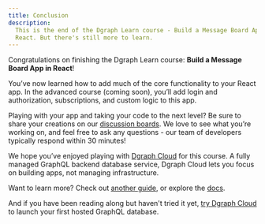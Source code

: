 ```yaml
---
title: Conclusion
description:
  This is the end of the Dgraph Learn course - Build a Message Board App in
  React. But there's still more to learn.
---
```



<DgraphWIP />

Congratulations on finishing the Dgraph Learn course: **Build a Message Board
App in React**!

You’ve now learned how to add much of the core functionality to your React app.
In the advanced course (coming soon), you’ll add login and authorization,
subscriptions, and custom logic to this app.

Playing with your app and taking your code to the next level? Be sure to share
your creations on our [discussion boards](https://discuss.dgraph.io). We love to
see what you’re working on, and feel free to ask any questions - our team of
developers typically respond within 30 minutes!

We hope you’ve enjoyed playing with [Dgraph Cloud](https://dgraph.io/cloud) for
this course. A fully managed GraphQL backend database service, Dgraph Cloud lets
you focus on building apps, not managing infrastructure.

Want to learn more? Check out [another guide](/dgraph/guides), or explore the
[docs](/dgraph/overview).

And if you have been reading along but haven't tried it yet,
[try Dgraph Cloud](https://cloud.dgraph.io/) to launch your first hosted GraphQL
database.
